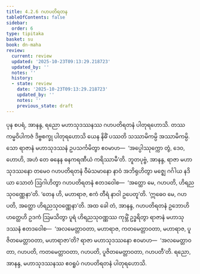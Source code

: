 ```yaml
---
title: 4.2.6 ဂဟပတိရတန
tableOfContents: false
sidebar:
  order: 6
type: tipitaka
basket: su
book: dn-maha
review:
  current: review
  updated: '2025-10-23T09:13:29.218723'
  updated_by: ''
  notes: ''
  history:
  - state: review
    date: '2025-10-23T09:13:29.218723'
    updated_by: ''
    notes: ''
    previous_state: draft
---
```



<ReviewStatus review={frontmatter.review} showDetails={true} />

<HypothesisAnnotation frontmatter={frontmatter} />

<DynamicBreadcrumb />

<Division number="250" book="dn-maha" e="ch" v="7" p="144">

<Paragraph number="547" book="dn-maha">
ပုန စပရံ, အာနန္ဒ, ရညော မဟာသုဒဿနဿ ဂဟပတိရတနံ ပါတုရဟောသိ. တဿ ကမ္မဝိပါကဇံ ဒိဗ္ဗစက္ခု ပါတုရဟောသိ ယေန နိဓိံ ပဿတိ သဿာမိကမ္ပိ အဿာမိကမ္ပိ. သော ရာဇာနံ မဟာသုဒဿနံ ဥပသင်္ကမိတွာ ဧဝမာဟ—  ‘အပ္ပေါဿုက္ကော တွံ, ဒေဝ, ဟောဟိ, အဟံ တေ ဓနေန ဓနကရဏီယံ ကရိဿာမီ’တိ. ဘူတပုဗ္ဗံ, အာနန္ဒ, ရာဇာ မဟာသုဒဿနော တမေဝ ဂဟပတိရတနံ ဝီမံသမာနော နာဝံ အဘိရုဟိတွာ မဇ္ဈေ ဂင်္ဂါယ နဒိယာ သောတံ ဩဂါဟိတွာ ဂဟပတိရတနံ ဧတဒဝေါစ—  ‘အတ္ထော မေ, ဂဟပတိ, ဟိရညသုဝဏ္ဏေနာ’တိ. ‘တေန ဟိ, မဟာရာဇ, ဧကံ တီရံ နာဝါ ဥပေတူ’တိ. ‘ဣဓေဝ မေ, ဂဟပတိ, အတ္ထော ဟိရညသုဝဏ္ဏေနာ’တိ. အထ ခေါ တံ, အာနန္ဒ, ဂဟပတိရတနံ ဥဘောဟိ ဟတ္ထေဟိ ဥဒကံ ဩမသိတွာ ပူရံ ဟိရညသုဝဏ္ဏဿ ကုမ္ဘိံ ဥဒ္ဓရိတွာ ရာဇာနံ မဟာသုဒဿနံ ဧတဒဝေါစ—  ‘အလမေတ္တာဝတာ, မဟာရာဇ, ကတမေတ္တာဝတာ, မဟာရာဇ, ပူဇိတမေတ္တာဝတာ, မဟာရာဇာ’တိ? ရာဇာ မဟာသုဒဿနော ဧဝမာဟ—  ‘အလမေတ္တာဝတာ, ဂဟပတိ, ကတမေတ္တာဝတာ, ဂဟပတိ, ပူဇိတမေတ္တာဝတာ, ဂဟပတီ’တိ. ရညော, အာနန္ဒ, မဟာသုဒဿနဿ ဧဝရူပံ ဂဟပတိရတနံ ပါတုရဟောသိ.
</Paragraph>
</Division>
